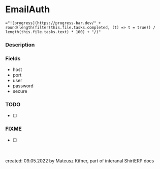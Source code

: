 
<Meta title="ShirtERP/Models/Sub/EmailAuth" />

# EmailAuth

`="![progress](https://progress-bar.dev/" + round(length(filter(this.file.tasks.completed, (t) => t = true)) / length(this.file.tasks.text) * 100) + "/)"`

### Description

### Fields

- host
- port
- user
- password
- secure

### TODO

- [ ]

### FIXME

- [ ]

<br />
<br />
created: 09.05.2022 by Mateusz Kifner, part of interanal ShirtERP docs
